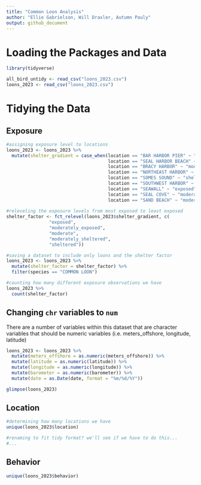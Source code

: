 ```yaml
---
title: "Common Loon Analysis"
author: "Ellie Gabrielson, Will Draxler, Autumn Pauly"
output: github_document
---
```

# Loading the Packages and Data

```r
library(tidyverse)
```

```r
all_bird_untidy <- read_csv("loons_2023.csv")
loons_2023 <- read_csv("loons_2023.csv")
```

# Tidying the Data
## Exposure
```r
#assigning exposure level to locations
loons_2023 <- loons_2023 %>% 
  mutate(shelter_gradient = case_when(location == "BAR HARBOR PIER" ~ "exposed",
                                      location == "SEAL HARBOR BEACH" ~ "moderate",
                                      location == "BRACY HARBOR" ~ "moderate",
                                      location == "NORTHEAST HARBOR" ~ "moderately_sheltered",
                                      location == "SOMES SOUND" ~ "sheltered",
                                      location == "SOUTHWEST HARBOR" ~ "moderately_sheltered",
                                      location == "SEAWALL" ~ "exposed",
                                      location == "SEAL COVE" ~ "moderately_exposed",
                                      location == "SAND BEACH" ~ "moderately_exposed"))
 
#releveling the exposure levels from most exposed to least exposed 
shelter_factor <- fct_relevel(loons_2023$shelter_gradient, c(
                "exposed", 
                "moderately_exposed",
                "moderate",
                "moderately_sheltered",
                "sheltered"))

#saving a dataset to include only loons and the shelter factor
loons_2023 <- loons_2023 %>% 
  mutate(shelter_factor = shelter_factor) %>% 
  filter(species == "COMMON LOON")

#counting how many different exposure observations we have
loons_2023 %>% 
  count(shelter_factor)
```

## Changing `chr` variables to `num`

There are a number of variables within this dataset that are character variables that should be numeric variables (i.e. meters_offshore, longitude, latitude)

```r
loons_2023 <- loons_2023 %>% 
  mutate(meters_offshore = as.numeric(meters_offshore)) %>% 
  mutate(latitude = as.numeric(latitude)) %>% 
  mutate(longitude = as.numeric(longitude)) %>% 
  mutate(barometer = as.numeric(barometer)) %>% 
  mutate(date = as.Date(date, format = "%m/%d/%Y"))

glimpse(loons_2023)
```


## Location
```r
#determining how many locations we have
unique(loons_2023$location)

#renaming to fit tidy format? we'll see if we have to do this...
#...
```

## Behavior
```r
unique(loons_2023$behavior)
```

